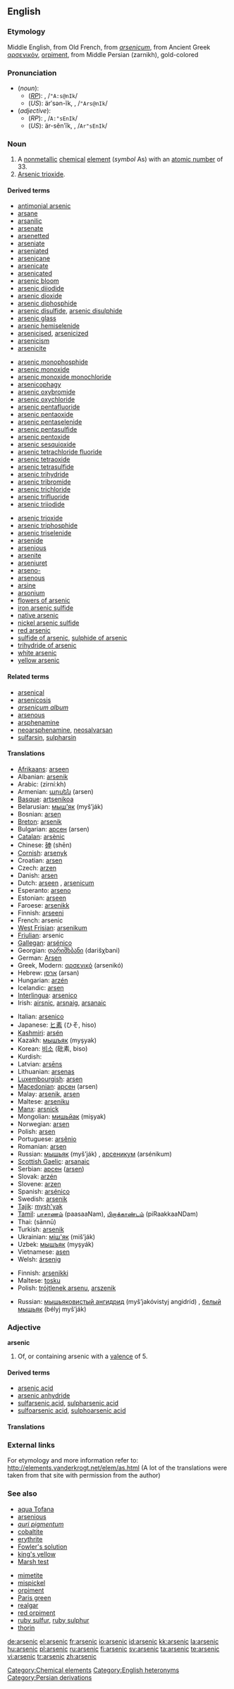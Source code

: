 ==English==

===Etymology===
Middle English, from Old French, from {{L.}} ''[[arsenicum]]'', from Ancient Greek [[αρσενικόν]], [[orpiment]], from Middle Persian {{FAchar|[[زرنيخ]]}} (zarnikh), gold-colored

{{elements|As|germanium|Ge|selenium|Se}}

===Pronunciation===
*(''noun''):
**(''[[RP]]''): {{IPAchar|/ˈɑːsənɪk/}}, /<tt>"A:s@nIk</tt>/
**(''US''): ärʹsən-ĭk, {{IPAchar|/ˈɑrsənɪk/}}, /<tt>"Ars@nIk</tt>/
*(''adjective''):
**(''RP''): {{IPAchar|/ɑːˈsɛnɪk/}}, /<tt>A:"sEnIk</tt>/
**(''US''): är-sĕnʹĭk, {{IPAchar|/ɑrˈsɛnɪk/}}, /<tt>Ar"sEnIk</tt>/

===Noun===
{{en-noun|-}}
{{wikipedia}}

# A [[nonmetallic]] [[chemical]] [[element]] (''symbol'' As) with an [[atomic number]] of 33.
# [[arsenic trioxide|Arsenic trioxide]].

====Derived terms====
{{top3}}
*[[antimonial arsenic]]
*[[arsane]]
*[[arsanilic]]
*[[arsenate]]
*[[arsenetted]]
*[[arseniate]]
*[[arseniated]]
*[[arsenicane]]
*[[arsenicate]]
*[[arsenicated]]
*[[arsenic bloom]]
*[[arsenic diiodide]]
*[[arsenic dioxide]]
*[[arsenic diphosphide]]
*[[arsenic disulfide]], [[arsenic disulphide]]
*[[arsenic glass]]
*[[arsenic hemiselenide]]
*[[arsenicised]], [[arsenicized]]
*[[arsenicism]]
*[[arsenicite]]
{{mid3}}
*[[arsenic monophosphide]]
*[[arsenic monoxide]]
*[[arsenic monoxide monochloride]]
*[[arsenicophagy]]
*[[arsenic oxybromide]]
*[[arsenic oxychloride]]
*[[arsenic pentafluoride]]
*[[arsenic pentaoxide]]
*[[arsenic pentaselenide]]
*[[arsenic pentasulfide]]
*[[arsenic pentoxide]]
*[[arsenic sesquioxide]]
*[[arsenic tetrachloride fluoride]]
*[[arsenic tetraoxide]]
*[[arsenic tetrasulfide]]
*[[arsenic trihydride]]
*[[arsenic tribromide]]
*[[arsenic trichloride]]
*[[arsenic trifluoride]]
*[[arsenic triiodide]]
{{mid3}}
*[[arsenic trioxide]]
*[[arsenic triphosphide]]
*[[arsenic triselenide]]
*[[arsenide]]
*[[arsenious]]
*[[arsenite]]
*[[arseniuret]]
*[[arseno-]]
*[[arsenous]]
*[[arsine]]
*[[arsonium]]
*[[flowers of arsenic]]
*[[iron arsenic sulfide]]
*[[native arsenic]]
*[[nickel arsenic sulfide]]
*[[red arsenic]]
*[[sulfide of arsenic]], [[sulphide of arsenic]]
*[[trihydride of arsenic]]
*[[white arsenic]]
*[[yellow arsenic]]
{{bottom3}}

====Related terms====
*[[arsenical]]
*[[arsenicosis]]
*''[[arsenicum album]]''
*[[arsenous]]
*[[arsphenamine]]
*[[neoarsphenamine]], [[neosalvarsan]]
*[[sulfarsin]], [[sulpharsin]]

====Translations====
{{trans-top|element}}
*[[Afrikaans]]: [[arseen]]
*Albanian: [[arsenik]]
*Arabic: {{ARchar|[[زرنيخ]]}} (zirní:kh) {{m}}
*Armenian: [[արսեն]] (arsen)
*[[Basque]]: [[artsenikoa]]
*Belarusian: [[мыш'як]] (myš’ják) {{m}}
*Bosnian: [[arsen]]
*[[Breton]]: [[arsenik]] {{m}}
*Bulgarian: [[арсен]] (arsen) {{m}}
*[[Catalan]]: [[arsènic]]
*Chinese: [[砷]] (shēn)
*[[Cornish]]: [[arsenyk]]
*Croatian: [[arsen]]
*Czech: [[arzen]]
*Danish: [[arsen]]
*Dutch: [[arseen]] {{n}}, [[arsenicum]] {{n}}
*Esperanto: [[arseno]]
*Estonian: [[arseen]]
*Faroese: [[arsenikk]]
*Finnish: [[arseeni]]
*French: arsenic {{m}}
*[[West Frisian]]: [[arsenikum]]
*[[Friulian]]: arsenic
*[[Gallegan]]: [[arsénico]]
*Georgian: [[დარიშხბანი]] (darišχbani)
*German: [[Arsen]] {{n}}
*Greek, Modern: [[αρσενικό]] (arsenikó) {{n}}
*Hebrew: [[ארסן]] (arsan)
*Hungarian: [[arzén]]
*Icelandic: [[arsen]]
*[[Interlingua]]: [[arsenico]]
*Irish: [[airsnic]], [[arsnaig]], [[arsanaic]]
{{trans-mid}}
*Italian: [[arsenico]] {{m}}
*Japanese: [[ヒ素]] (ひそ, hiso)
*[[Kashmiri]]: [[arsén]]
*Kazakh: [[мышъяк]] (myşyak)
*Korean: [[비소]] (砒素, biso)
*Kurdish: {{KUchar|[[دارو]]}}
*Latvian: [[arsēns]]
*Lithuanian: [[arsenas]]
*[[Luxembourgish]]: [[arsen]]
*[[Macedonian]]: [[арсен]] (arsen) {{m}}
*Malay: [[arsenik]], [[arsen]]
*Maltese: [[arseniku]]
*[[Manx]]: [[arsnick]]
*Mongolian: [[мишьйак]] (mişyak)
*Norwegian: [[arsen]]
*Polish: [[arsen]] {{m}}
*Portuguese: [[arsênio]] {{m}}
*Romanian: [[arsen]] {{n}}
*Russian: [[мышьяк]] (myš’ják) {{m}}, [[арсеникум]] (arsénikum) {{m}}
*[[Scottish Gaelic]]: [[arsanaic]]
*Serbian: [[арсен]] ([[arsen]]) {{m}}
*Slovak: [[arzén]]
*Slovene: [[arzen]]
*Spanish: [[arsénico]] {{m}}
*Swedish: [[arsenik]]
*[[Tajik]]: [[mysh'yak]]
*[[Tamil]]: [[பாசாணம்]] (paasaaNam), [[பிறாக்காண்டம்]] (piRaakkaaNDam)
*Thai: {{THchar|[[สารหนู]]}} (sānnū)
*Turkish: [[arsenik]]
*Ukrainian: [[мiш'як]] (miš’ják) {{m}}
*Uzbek: [[мышъяк]] (myşyák)
*Vietnamese: [[asen]]
*Welsh: [[ársenig]]
{{trans-bottom}}

{{trans-top|arsenic trioxide}}
*Finnish: [[arsenikki]]
*Maltese: [[tosku]]
*Polish: [[trójtlenek arsenu]], [[arszenik]] {{m}}
{{trans-mid}}
*Russian: [[мышьяковистый ангидрид]] (myš’jakóvistyj angidríd) {{m}}, [[белый]] [[мышьяк]] (bélyj myš’ják) {{m}}
{{trans-bottom}}

===Adjective===
'''arsenic'''

# Of, or containing arsenic with a [[valence]] of 5.

====Derived terms====
<!--terms derived from the ADJECTIVE-->
*[[arsenic acid]]
*[[arsenic anhydride]]
*[[sulfarsenic acid]], [[sulpharsenic acid]]
*[[sulfoarsenic acid]], [[sulphoarsenic acid]]

====Translations====

{{trans-top|of, or containing arsenic with a valence of 5}}
{{trans-mid}}
{{trans-bottom}}

===External links===
For etymology and more information refer to:
http://elements.vanderkrogt.net/elem/as.html
(A lot of the translations were taken from that site with permission from the author)

===See also===
{{top2}}
*[[aqua Tofana]]
*[[arsenious]]<!--in contrast to "arsenic", the adjective-->
*''[[auri pigmentum]]''
*[[cobaltite]]
*[[erythrite]]
*[[Fowler's solution]]
*[[king's yellow]]
*[[Marsh test]]
{{mid2}}
*[[mimetite]]
*[[mispickel]]
*[[orpiment]]
*[[Paris green]]
*[[realgar]]
*[[red orpiment]]
*[[ruby sulfur]], [[ruby sulphur]]
*[[thorin]]
{{bottom2}}

[[Category:Chemical elements]]
[[Category:English heteronyms]]
[[Category:Persian derivations]]

[[de:arsenic]]
[[el:arsenic]]
[[fr:arsenic]]
[[io:arsenic]]
[[id:arsenic]]
[[kk:arsenic]]
[[la:arsenic]]
[[hu:arsenic]]
[[pl:arsenic]]
[[ru:arsenic]]
[[fi:arsenic]]
[[sv:arsenic]]
[[ta:arsenic]]
[[te:arsenic]]
[[vi:arsenic]]
[[tr:arsenic]]
[[zh:arsenic]]